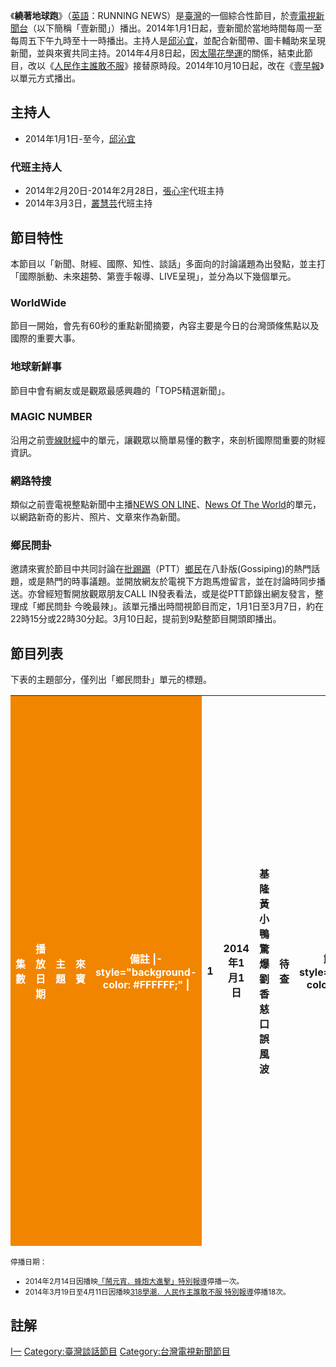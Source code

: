 {{otheruses|subject=2014年壹電視製播的節目|other=其他意思|繞著地球跑|want=1}}
{{電視節目信息框
| 颜色       = #C6C9FF
| 名稱       = 繞著地球跑
| 英文名稱 = RUNNING NEWS
| 別名       = 
| 圖片       = 繞著地球跑.png
| 圖片說明   = 《繞著地球跑》開場白
| 類型       = 綜合節目（新聞、財經、國際、知性、談話）
| 演出       = 各集來賓
| 主持       = [[邱沁宜|邱沁宜]]
| 製作人     = [[邱沁宜|邱沁宜]]、[[詹凌瑀|詹凌瑀]]
| 製作公司   = [[壹電視|壹電視]]
| 國家       = {{ROC-TW}}
| 語言       = [[國語|國語]]
| 字幕       = [[中文|中文]]
| 旁白       = 
| 標語       = 給我120分鐘，邱沁宜讓您擁有全世界。
| 季數       = 
| 集數       = 
| 監製       = [[張春華|張春華]]
| 執行製作   = [[王景麟|王景麟]]
| 攝影       = 
| 每集長     = 2小時（含[[廣告|廣告]]）
| 電視台     = 壹電視新聞台
| 播出國家    = {{TWN}}
| 視頻制式   = [[NTSC制式|NTSC]]
| 機位       = 
| 開始       = 2014年1月1日
| 結束       = 2014年4月8日
| 官方網站   = 
}}
《'''繞著地球跑'''》（[[英語|英語]]：RUNNING NEWS）是[[臺灣|臺灣]]的一個綜合性節目，於[[壹電視新聞台|壹電視新聞台]]（以下簡稱「壹新聞」）播出。2014年1月1日起，壹新聞於當地時間每周一至每周五下午九時至十一時播出。主持人是[[邱沁宜|邱沁宜]]，並配合新聞帶、圖卡輔助來呈現新聞，並與來賓共同主持。2014年4月8日起，因[[太陽花學運|太陽花學運]]的關係，結束此節目，改以《[[人民作主誰敢不服|人民作主誰敢不服]]》接替原時段。2014年10月10日起，改在《[[壹早報|壹早報]]》以單元方式播出。

== 主持人 ==
*2014年1月1日-至今，[[邱沁宜|邱沁宜]]

=== 代班主持人 ===
*2014年2月20日-2014年2月28日，[[張心宇|張心宇]]代班主持
*2014年3月3日，[[叢慧芸|叢慧芸]]代班主持

== 節目特性 ==
本節目以「新聞、財經、國際、知性、談話」多面向的討論議題為出發點，並主打「國際脈動、未來趨勢、第壹手報導、LIVE呈現」，並分為以下幾個單元。

=== WorldWide ===
節目一開始，會先有60秒的重點新聞摘要，內容主要是今日的台灣頭條焦點以及國際的重要大事。

=== 地球新鮮事 ===
節目中會有網友或是觀眾最感興趣的「TOP5精選新聞」。

=== MAGIC NUMBER ===
沿用之前[[壹線財經|壹線財經]]中的單元，讓觀眾以簡單易懂的數字，來剖析國際間重要的財經資訊。

=== 網路特搜 ===
類似之前壹電視整點新聞中主播[[NEWS_ON_LINE|NEWS ON LINE]]、[[News_Of_The_World|News Of The World]]的單元，以網路新奇的影片、照片、文章來作為新聞。

=== 鄉民問卦 ===
邀請來賓於節目中共同討論在[[批踢踢|批踢踢]]（PTT）[[鄉民_(網路用語)|鄉民]]在八卦版(Gossiping)的熱門話題，或是熱門的時事議題。並開放網友於電視下方跑馬燈留言，並在討論時同步播送。亦曾經短暫開放觀眾朋友CALL IN發表看法，或是從PTT節錄出網友發言，整理成「鄉民問卦 今晚最辣」。該單元播出時間視節目而定，1月1日至3月7日，約在22時15分或22時30分起。3月10日起，提前到9點整節目開頭即播出。

== 節目列表 ==
下表的主題部分，僅列出「鄉民問卦」單元的標題。

{|class="wikitable" style="width:100%"
|-
! style="color:#FFFFFF; background-color: #F28500" width= 3% | 集數
! style="color:#FFFFFF; background-color: #F28500" width= 12% | 播放日期
! style="color:#FFFFFF; background-color: #F28500" width= 20% | 主題
! style="color:#FFFFFF; background-color: #F28500" width= 13% | 來賓
! style="color:#FFFFFF; background-color: #F28500" width= 12% | 備註
|- style="background-color: #FFFFFF;" |
|align=center| 1 ||align=center| 2014年1月1日 ||align=center| 基隆黃小鴨驚爆<br/>劉香慈口誤風波 ||align=center| 待查 ||align=center| 節目開播
|- style="background-color: #FFFFFF;" |
|align=center| 2 ||align=center| 2014年1月2日 ||align=center| 台團併天團<br/>八卦兄弟象<br/>好色輸輸去 ||align=center| [[陳奐宇|陳奐宇]] ||align=center| 
|- style="background-color: #FFFFFF;" |
|align=center| 3 ||align=center| 2014年1月3日 ||align=center| 大埔案逆轉！挽不回人命<br/>終還遲來正義！大埔3年2冤魂 ||align=center| [[李明芝|李明芝]]、[[朱學恒|朱學恒]]、[[陳奐宇|陳奐宇]] ||align=center| 
|- style="background-color: #FFFFFF;" |
|align=center| 4 ||align=center| 2014年1月6日 ||align=center| 吳憶樺吻記者被推爆　「真」是禮貌？<br/>真的差很大！　「南部弄假牙」卡省錢 ||align=center| [[張智洋|張智洋]]、[[黃田瑩|黃田瑩]]、[[陳奐宇|陳奐宇]] ||align=center| 
|- style="background-color: #FFFFFF;" |
|align=center| 5 ||align=center| 2014年1月7日 ||align=center| 智慧手錶燒燙燙開箱　3C達人獨家秀！<br/>當科技穿戴上身　下一個消失的產品？ ||align=center| [[JIM|JIM]]、[[黃田瑩|黃田瑩]]、[[陳奐宇|陳奐宇]]、[[詹凌瑀|詹凌瑀]] ||align=center| 
|- style="background-color: #FFFFFF;" |
|align=center| 6 ||align=center| 2014年1月8日 ||align=center| 78年次人生勝利組　正妹刺青師來了！<br/>恩琦苦練素描兩年　畫工栩栩如生 ||align=center| [[恩琦|恩琦]]、[[陳奐宇|陳奐宇]] ||align=center| 
|- style="background-color: #FFFFFF;" |
|align=center| 7 ||align=center| 2014年1月9日 ||align=center| 「eTag不爽裝」 印刷男獨家現身<br/>eTag狂出包！政府擺爛?遠通拿翹? ||align=center| [[何志偉|何志偉]]、孫先生、[[蕭吉男|蕭吉男]] ||align=center| 
|- style="background-color: #FFFFFF;" |
|align=center| 8 ||align=center| 2014年1月10日 ||align=center| 校長都喊窮! 　學費調漲你贊成嗎？<br/>老闆總想省　低成本思維真能拚經濟？ ||align=center| [[侯漢君|侯漢君]]、[[蕭吉男|蕭吉男]]、[[陳奐宇|陳奐宇]] ||align=center| 
|- style="background-color: #FFFFFF;" |
|align=center| 9 ||align=center| 2014年1月13日 ||align=center| 嗆「想退就退」　徐旭東吃定全民?!<br/>徐式風格經典語錄　你聽得下去嗎？ ||align=center| [[何志偉|何志偉]]、[[余莓莓|余莓莓]]、[[陳奐宇|陳奐宇]] ||align=center| 
|- style="background-color: #FFFFFF;" |
|align=center| 10 ||align=center| 2014年1月14日 ||align=center| 正妹都懷抱星夢!　想紅有那麼容易嗎?<br/>要努力還要有機緣　娛樂圈靠貴人運 ||align=center| [[廖芷晴|廖芷晴]]、[[吳文婉|吳文婉]]、[[陳奐宇|陳奐宇]] ||align=center| 
|- style="background-color: #FFFFFF;" |
|align=center| 11 ||align=center| 2014年1月15日 ||align=center| 「應酬部長」葉匡時　商界關係扯不清?<br/>一再包庇遠通!　我們政府怎麼了?<br/>eTag百億商機　遠通說虧38億? ||align=center| [[羅淑蕾|羅淑蕾]]、[[余莓莓|余莓莓]]、[[陳奐宇|陳奐宇]] ||align=center| 
|- style="background-color: #FFFFFF;" |
|align=center| 12 ||align=center| 2014年1月16日 ||align=center| 實價變虛價　房價捏造機率大增?<br/>實登問題多　遞延報價難反映現實<br/>三環三線等不到?　捷運房價夢一場? ||align=center| [[黃偉哲|黃偉哲]]、[[汪潔民|汪潔民]]、[[Sway|Sway]] ||align=center| 
|- style="background-color: #FFFFFF;" |
|align=center| 13 ||align=center| 2014年1月17日 ||align=center| 應酬多了總會出事!　部長眼淚為何流?<br/>神祕小故宮　「昇恆昌」老闆可不簡單<br/>就要與眾不同　政商要去神秘招待所 ||align=center| [[蔡煌瑯|蔡煌瑯]]、[[蔡玉真|蔡玉真]]、[[邱明玉|邱明玉]]  ||align=center| 
|- style="background-color: #FFFFFF;" |
|align=center| 14 ||align=center| 2014年1月20日 ||align=center| 「琪馬戀」母欽點?　豪門媳婦的條件?<br/>不景氣入豪門?　黃金男.鑽石女在哪? ||align=center| [[何志偉|何志偉]]、[[江中博|江中博]]、[[陳奐宇|陳奐宇]] ||align=center| 
|- style="background-color: #FFFFFF;" |
|align=center| 15 ||align=center| 2014年1月21日 ||align=center| 8℃急凍冰風暴!　全民抗寒大作戰<br/>宅宅也能大變身　設計師教你冬季時尚 ||align=center| [[林國基|林國基]]、[[陳奐宇|陳奐宇]]、何先生 ||align=center| 
|- style="background-color: #FFFFFF;" |
|align=center| 16 ||align=center| 2014年1月22日 ||align=center| 魯蛇vs.溫拿　回家過年壓力好大啊!<br/>地雷問題連環爆　農曆過年令人怕! ||align=center| [[李光輝|李光輝]]、[[賴建豪|賴建豪]]、[[陳奐宇|陳奐宇]] ||align=center| 
|- style="background-color: #FFFFFF;" |
|align=center| 17 ||align=center| 2014年1月23日 ||align=center| 富豪海外避稅　政府查不到還是放水?<br/>中國太子黨　「錢」坤大挪移?<br/>拒當窮忙族!　小資男女想節稅有妙招 ||align=center| [[羅友三|羅友三]]、[[朱岳中|朱岳中]]、[[錢達|錢達]] ||align=center| 
|- style="background-color: #FFFFFF;" |
|align=center| 18 ||align=center| 2014年1月24日 ||align=center| 網路串聯大會師　全民向eTag說不<br/>日罰50萬沒進度　高公局說說而已?<br/>亞泥破壞赤柯山　深度報導遭總編擋 ||align=center| [[何志偉|何志偉]]、[[龔懷主|龔懷主]]、[[邱明玉|邱明玉]]、[[蕭吉男|蕭吉男]] ||align=center| 
|- style="background-color: #FFFFFF;" |
|align=center| 19 ||align=center| 2014年1月27日 ||align=center| 黑心建商五大奧步<br/>建商銷售話術多 ||align=center| [[陳明義|陳明義]]、[[汪潔民|汪潔民]]、[[Sway|Sway]] ||align=center| 
|- style="background-color: #FFFFFF;" |
|align=center| 20 ||align=center| 2014年1月28日 ||align=center| 大稻埕文藝復興　文創經濟救台灣?!<br/>文化.觀光注入新血　大稻埕繁榮再現<br/>融合傳統與文創　大稻埕成文青新寵 ||align=center| [[何志偉|何志偉]]、小鳥、[[陳延昶|陳延昶]] ||align=center| 
|- style="background-color: #FFFFFF;" |
|align=center| 21 ||align=center| 2014年1月29日 ||align=center| 年假六天　出遊特搜私房路線<br/>春節假期出門擺脫宅氣<br/>春節出遊好心情　好吃好玩伴手禮 ||align=center| [[馬繼康|馬繼康]]、[[PAUL|PAUL]]、[[費奇|費奇]] ||align=center| 
|- style="background-color: #FFFFFF;" |
|align=center| 22 ||align=center| 2014年2月5日 ||align=center| 收費站拆了有幫助?　春節國道照樣塞<br/>國道一塞10小時!　馬耍嘴皮扯「經濟」<br/>投資股市看這裡!　專家「明牌」報你知 ||align=center| [[何志偉|何志偉]]、[[郭海培|郭海培]]、[[阮慕驊|阮慕驊]] ||align=center| 
|- style="background-color: #FFFFFF;" |
|align=center| 23 ||align=center| 2014年2月6日 ||align=center| 命理師看選戰　蔡依珊.廖婉如最旺夫<br/>裡外都得顧　「第一夫人」好難當<br/>「柯大砲夫妻檔」　[[陳佩琪|陳佩琪]]辣個性不輸夫 ||align=center| [[蔡上機|蔡上機]]、[[廖苑利|廖苑利]]、[[潘建志|潘建志]] ||align=center| 
|- style="background-color: #FFFFFF;" |
|align=center| 24 ||align=center| 2014年2月7日 ||align=center| 民進黨嘸人?!　蔡英文傳將再戰主席<br/>急甩官二代!　連勝文:我是創業第一代<br/>不靠政黨對決!　素人柯P對決連勝文 ||align=center| [[徐佳青|徐佳青]]、[[潘建志|潘建志]]、[[邱明玉|邱明玉]] ||align=center| 
|- style="background-color: #FFFFFF;" |
|align=center| 25 ||align=center| 2014年2月10日 ||align=center| 柯P選市長！　震撼彈攪亂藍綠陣營<br/>敢說直言！　柯文哲經典語錄多<br/>馬玩臉書是假的？　開粉絲頁成趨勢 ||align=center| [[何志偉|何志偉]]、[[邱明玉|邱明玉]]、[[潘建志|潘建志]] ||align=center| 
|- style="background-color: #FFFFFF;" |
|align=center| 26 ||align=center| 2014年2月11日 ||align=center| 怎麼玩都行!　大陸情色行業極樂內幕 ||align=center| [[潘建志|潘建志]]、[[PAUL|PAUL]]、[[江中博|江中博]] ||align=center| 
|- style="background-color: #FFFFFF;" |
|align=center| 27 ||align=center| 2014年2月12日 ||align=center| 大屯山地牛翻身　轟然巨響嚇壞人<br/>全城毀滅?!如火山噴發　台北怎麼辦<br/>火山爆發.強震隱憂　台北房市準備跌?! ||align=center| [[李富城|李富城]]、[[何志偉|何志偉]]、[[江中博|江中博]] ||align=center| 
|- style="background-color: #FFFFFF;" |
|align=center| 28 ||align=center| 2014年2月13日 ||align=center| 酒外銷酒款　驚爆含塑化劑<br/>馬英九「錯覺說」　台灣勞工不慘？<br/>22K不慘？　上班族時薪比工讀低 ||align=center| [[何志偉|何志偉]]、[[潘建志|潘建志]]、[[江中博|江中博]] ||align=center| 
|- style="background-color: #FFFFFF;" |
|align=center| 29 ||align=center| 2014年2月17日 ||align=center| 暴紅!「來自星星的你」　韓劇成功之道<br/>成功不是偶然　韓流明星的養成計畫!<br/>置入限制多　台灣節目成本格局難放大 ||align=center| [[張齡予|張齡予]]、[[姜育花|姜育花]]、[[蔡增家|蔡增家]] ||align=center| 
|- style="background-color: #FFFFFF;" |
|align=center| 30 ||align=center| 2014年2月18日 ||align=center| 「老外鄉民」網暴紅　郝毅博現身說法<br/>人氣變錢潮　老外抓得住鄉民的心<br/>亞洲妹自動靠過來？　老外確實吃香 ||align=center| [[郝毅博|郝毅博]]、[[張齡予|張齡予]] ||align=center| 
|- style="background-color: #FFFFFF;" |
|align=center| 31 ||align=center| 2014年2月19日 ||align=center| 大學退場第一槍　高鳳學院三月停辦<br/>少子化招不到學生　大學該何去何從?<br/>失去夢想的這一代　未來希望在哪裡? ||align=center| [[謝捷晃|謝捷晃]](電連)、[[徐永明|徐永明]]、[[邱明玉|邱明玉]]、[[李兆立|李兆立]] ||align=center| 
|- style="background-color: #FFFFFF;" |
|align=center| 32 ||align=center| 2014年2月20日 ||align=center| 四小龍不再!　台灣未來何去何從?<br/>赴星當台勞!　「薪」酸逼青年出走<br/>政府須有培育計畫　阻止人才外流 ||align=center| [[徐少蘋|徐少蘋]]、[[李大華|李大華]]、[[盧俊偉|盧俊偉]]、[[江中博|江中博]]、 ||align=center| 代班主持人：[[張心宇|張心宇]]
|- style="background-color: #FFFFFF;" |
|align=center| 33 ||align=center| 2014年2月21日 ||align=center| PO文.刪文都被告　「網路訟棍」爭議<br/>凱道欲封?　元首維安重於行的自由?<br/>「市長給問嗎」　選戰開打網路也發燒 ||align=center| [[林祖儀|林祖儀]]、[[潘建志|潘建志]]、[[黃帝穎|黃帝穎]] ||align=center| 代班主持人：[[張心宇|張心宇]]
|- style="background-color: #FFFFFF;" |
|align=center| 34 ||align=center| 2014年2月24日 ||align=center| 女大生之死!　謀財害命共犯設局?<br/>嫌犯死不認罪　檢警如何突破心防?<br/>情變找法師?　女大生為何一再犯傻? ||align=center| [[陳柏運|陳柏運]]、[[謝松善|謝松善]]、[[江中博|江中博]] ||align=center| 代班主持人：[[張心宇|張心宇]]
|- style="background-color: #FFFFFF;" |
|align=center| 35 ||align=center| 2014年2月25日 ||align=center| 門檻高.門太小　到王品用餐很有障礙!<br/>廁所不用無障礙?　王品回應:會改進!<br/>跟友人借錢白手起家?　戴董其實富二代! ||align=center| [[何志偉|何志偉]]、[[翁玉鈴|翁玉鈴]]、[[潘建志|潘建志]]、[[邱明玉|邱明玉]] ||align=center| 代班主持人：[[張心宇|張心宇]]
|- style="background-color: #FFFFFF;" |
|align=center| 36 ||align=center| 2014年2月26日 ||align=center| 民調最高的部長! 　李鴻源為何被拔官？<br/>溫良恭儉讓的江揆　對李鴻源超無情？<br/>戶政系統炒了李　江宜樺自己免負責？ ||align=center| [[黃偉哲|黃偉哲]]、[[邱明玉|邱明玉]]、[[黃田瑩|黃田瑩]] ||align=center| 代班主持人：[[張心宇|張心宇]]
|- style="background-color: #FFFFFF;" |
|align=center| 37 ||align=center| 2014年2月27日 ||align=center| 揮別10主播台！　詹慶齡今最後一夜<br/>針砭時政慘被告　名嘴訴說交手經驗<br/>大陸派殺手　刺殺香港「明報」前總編？ ||align=center| [[馮光遠|馮光遠]]、[[邱明玉|邱明玉]]、[[黃國昌|黃國昌]] ||align=center| 代班主持人：[[張心宇|張心宇]]
|- style="background-color: #FFFFFF;" |
|align=center| 38 ||align=center| 2014年2月28日 ||align=center| 就是要省錢！　「廉航」成新趨勢<br/>慎選！網站找旅伴　小心選到大魔王<br/>出國前做功課　多爬文找資料 ||align=center| [[許少蘋|許少蘋]]、[[943|943]]、[[邱明玉|邱明玉]] ||align=center| 代班主持人：[[張心宇|張心宇]]
|- style="background-color: #FFFFFF;" |
|align=center| 39 ||align=center| 2014年3月3日 ||align=center| 惡搞「說愛」廣告　「這群人」網路暴紅<br/>網路暴紅怎運作?　創意發想大公開!<br/>素人想變大明星　選夢想還是選麵包? ||align=center| [[尼克_(人物)|尼克]]、[[董芷涵|董芷涵]] ||align=center| 代班主持人：[[叢慧芸|叢慧芸]]
|- style="background-color: #FFFFFF;" |
|align=center| 40 ||align=center| 2014年3月4日 ||align=center| 戰鼓催落起!　俄國真會攻打烏克蘭?<br/>打不過的俄國?!　烏克蘭該何去何從?<br/>國族認同與分裂　俄烏成兩岸借鏡?! ||align=center| [[吳志中|吳志中]]、[[邱明玉|邱明玉]]、[[施孝瑋|施孝瑋]] ||align=center| 
|- style="background-color: #FFFFFF;" |
|align=center| 41 ||align=center| 2014年3月5日 ||align=center| 高官「脫北」親信遭清算　北韓瀕潰敗?<br/>兩韓統一有望? 　朴槿惠設直屬機構<br/>兩韓若統一　中國將加速對台統戰? ||align=center| [[吳志中|吳志中]]、[[施孝瑋|施孝瑋]]、[[蔣伯勛|蔣伯勛]] ||align=center| 
|- style="background-color: #FFFFFF;" |
|align=center| 42 ||align=center| 2014年3月6日 ||align=center| 搖晃畫面網瘋傳　江淑娜究竟怎麼了<br/>信眾不乏高學歷　妙禪的魅力何在?<br/>信仰與沉迷之間　宗教正道如何分辨? ||align=center| [[潘建志|潘建志]]、[[邱明玉|邱明玉]]、[[江中博|江中博]] ||align=center| 
|- style="background-color: #FFFFFF;" |
|align=center| 43 ||align=center| 2014年3月7日 ||align=center| 知識份子也信仰!　新興宗教的魅力?<br/>新興宗教崛起迅速　背後綿密行銷學?<br/>教主「神蹟」真假?　相信就是力量? ||align=center| [[林本炫|林本炫]]、[[潘建志|潘建志]]、[[邱明玉|邱明玉]] ||align=center| 
|- style="background-color: #FFFFFF;" |
|align=center| 44 ||align=center| 2014年3月10日 ||align=center| 失去訊號.沒有殘骸　馬航客機在哪?<br/>雷達真的掃不到?　馬國.越南隱瞞真相?<br/>偷護照登機　2亞洲面孔疑似恐怖分子?<br/>憑空消失的馬航　盼239人生還奇蹟 ||align=center| [[吾爾開希|吾爾開希]]、[[李天鐸|李天鐸]]、[[饒天強|饒天強]]、[[江中博|江中博]] ||align=center| 「鄉民問卦」單元時間拉長為60分鐘。
|- style="background-color: #FFFFFF;" |
|align=center| 45 ||align=center| 2014年3月11日 ||align=center| 陸勞大舉攻台?　台灣勞工剉著等?<br/>服貿協議若過關　如何影響產業?<br/>救經濟特效藥?　服貿協議快快好?<br/>18年抗爭路　關廠工人心酸誰人知 ||align=center| [[陳滿屏|陳滿屏]]、[[賴中強|賴中強]]、[[江中博|江中博]] ||align=center| 
|- style="background-color: #FFFFFF;" |
|align=center| 46 ||align=center| 2014年3月12日 ||align=center| M型台灣!有錢吃高檔　窮挨餓受凍<br/>一個台灣兩個世界　物價漲官員無感?!<br/>油.電.原物料頻漲　良心業者苦撐!<br/>讓人滿足的感動店家　私房大推薦 ||align=center| [[黃順珍|黃順珍]]、[[何志偉|何志偉]]、[[宋東彬|宋東彬]]、[[江中博|江中博]] ||align=center| 
|- style="background-color: #FFFFFF;" |
|align=center| 47 ||align=center| 2014年3月13日 ||align=center| 離奇失蹤進入第6天　馬航究竟在哪?<br/>馬航謎蹤　濟公預測「機頭7日內浮出」?<br/>棺材蓋重達百斤　活人被關宛如謀殺?!<br/>升官發財不穢氣　「棺材」也有好兆頭 ||align=center| [[閻駿|閻駿]]、[[周映君|周映君]]、[[孟廣宬|孟廣宬]]、[[江中博|江中博]] ||align=center| 
|- style="background-color: #FFFFFF;" |
|align=center| 48 ||align=center| 2014年3月14日 ||align=center| 物價飆漲!　官不知民間苦?<br/>馬見外賓超瞎口誤　官員尷尬難緩頰<br/>多年抗爭一夕潰堤!　王家自廢武功<br/>文林苑王家輸　影響未來都更案走向? ||align=center| [[何志偉|何志偉]]、[[徐永明|徐永明]]、[[邱明玉|邱明玉]]、[[黃帝穎|黃帝穎]] ||align=center| 
|- style="background-color: #FFFFFF;" |
|align=center| 49 ||align=center| 2014年3月17日 ||align=center| 蓋達預謀重演911　劫馬航撞雙子星?<br/>變來變去的官方說法　馬國在瞞什麼?<br/>沒雷達的印度洋! 　亞洲空防重大缺口?<br/>馬航遇「劫」被駭?　恐全球首宗 ||align=center| [[閻駿|閻駿]]、[[施孝瑋|施孝瑋]]、[[邱明玉|邱明玉]]、[[江中博|江中博]] ||align=center| 
|- style="background-color: #FFFFFF;" |
|align=center| 50 ||align=center| 2014年3月18日 ||align=center| 啃老族?草莓族?　台灣競爭力在哪?<br/>不願面對的真相　各行各業都薪酸?<br/>學生衝進議場　霸占主席台「審服貿」<br/>現代版孟母!　為教育「島內移民」 ||align=center| [[徐佳青|徐佳青]]、[[黃帝穎|黃帝穎]]、[[江中博|江中博]] ||align=center| 
|}

<small>停播日期：
*2014年2月14日因播映[[「鬧元宵．蜂炮大進擊」特別報導|「鬧元宵．蜂炮大進擊」特別報導]]停播一次。
*2014年3月19日至4月11日因播映[[318學潮．人民作主誰敢不服_特別報導|318學潮．人民作主誰敢不服 特別報導]]停播18次。</small>

== 註解 ==
{{reflist}}



{{電視節目的變遷|
|電視台={{flagicon|ROC}}壹電視新聞台
|播放檔次=星期一至星期五21:00－23:00
|節目名稱=繞著地球跑<br />（2014.01.01 - 2014.04.10）
|2節目名稱=
|3節目名稱=
|上一節目=[[台客狂饗曲|台客狂饗曲]]（21:00 - 21:30）<br />（2013年9月25日 - 2013年12月31日）<hr/> [[台灣壹百種味道|台灣壹百種味道]]（21:30 - 22:00）<br />（2013年9月25日 - 2013年12月31日） <hr/> [[壹夜新聞|壹夜新聞]]（22:00 - 23:00）<br />（2013年5月23日 - 2013年12月31日）
|下一節目=[[人民作主誰敢不服|人民作主誰敢不服]]<br />（2014.04.10 - 2014.08.03）
}}

{{壹電視自製節目}}
[[Category:壹電視新聞台節目|I一]]
[[Category:臺灣談話節目|Category:臺灣談話節目]]
[[Category:台灣電視新聞節目|Category:台灣電視新聞節目]]